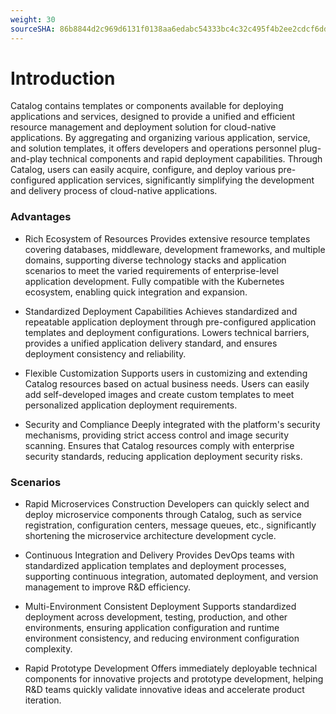 ```yaml
---
weight: 30
sourceSHA: 86b8844d2c969d6131f0138aa6edabc54333bc4c32c495f4b2ee2cdcf6ddd386
---
```

# Introduction

Catalog contains templates or components available for deploying applications and services, designed to provide a unified and efficient resource management and deployment solution for cloud-native applications. By aggregating and organizing various application, service, and solution templates, it offers developers and operations personnel plug-and-play technical components and rapid deployment capabilities. Through Catalog, users can easily acquire, configure, and deploy various pre-configured application services, significantly simplifying the development and delivery process of cloud-native applications.

### Advantages

- Rich Ecosystem of Resources
Provides extensive resource templates covering databases, middleware, development frameworks, and multiple domains, supporting diverse technology stacks and application scenarios to meet the varied requirements of enterprise-level application development. Fully compatible with the Kubernetes ecosystem, enabling quick integration and expansion.

- Standardized Deployment Capabilities
Achieves standardized and repeatable application deployment through pre-configured application templates and deployment configurations. Lowers technical barriers, provides a unified application delivery standard, and ensures deployment consistency and reliability.

- Flexible Customization
Supports users in customizing and extending Catalog resources based on actual business needs. Users can easily add self-developed images and create custom templates to meet personalized application deployment requirements.

- Security and Compliance
Deeply integrated with the platform's security mechanisms, providing strict access control and image security scanning. Ensures that Catalog resources comply with enterprise security standards, reducing application deployment security risks.

### Scenarios

- Rapid Microservices Construction
Developers can quickly select and deploy microservice components through Catalog, such as service registration, configuration centers, message queues, etc., significantly shortening the microservice architecture development cycle.

- Continuous Integration and Delivery
Provides DevOps teams with standardized application templates and deployment processes, supporting continuous integration, automated deployment, and version management to improve R&D efficiency.

- Multi-Environment Consistent Deployment
Supports standardized deployment across development, testing, production, and other environments, ensuring application configuration and runtime environment consistency, and reducing environment configuration complexity.

- Rapid Prototype Development
Offers immediately deployable technical components for innovative projects and prototype development, helping R&D teams quickly validate innovative ideas and accelerate product iteration.